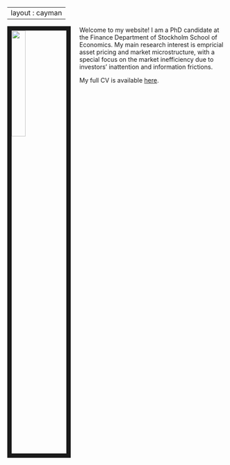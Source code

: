
---
layout : cayman
---

<link rel="stylesheet" href="styles.css" type="text/css">

<img src="images/emily_2.jpg" style="width:25%; border:10px solid; margin-right: 20px" align="left">

Welcome to my website! I am a PhD candidate at the Finance Department of Stockholm School of Economics. My main research interest is empricial asset pricing and market microstructure, with a special focus on the market inefficiency due to investors' inattention and information frictions.  

My full CV is available [here](files/Zabor_CV_2017_Q4.pdf).
